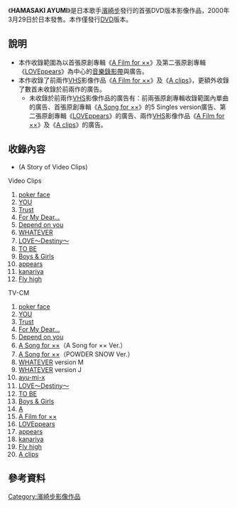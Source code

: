 {{Unreferenced|time=2022-02-24T09:59:37+00:00}}
{{Infobox Album
| Name           = HAMASAKI AYUMI
| Type           = video
| Artist         = [[濱崎步|濱崎步]]
| Released       = 2000年3月29日
| Recorded       = 
| Genre          = [[J-POP|J-POP]]
| Length         = 
| Label          = [[avex_trax|avex trax]]
| Producer       = 松浦勝人
| Reviews        = 
| Chart position = 
| Certification  = 
| Last album     = [[A_clips|A clips]]<br/>（2000年）
| This album     = '''HAMASAKI AYUMI'''<br/>（2000年）
| Next album     = [[vogue_Far_away_SEASONS|vogue Far away SEASONS]]<br/>（2000年）
}}

《'''HAMASAKI AYUMI'''》是日本歌手[[濱崎步|濱崎步]]發行的首張DVD版本影像作品，2000年3月29日於日本發售。本作僅發行[[DVD|DVD]]版本。

== 說明 ==
* 本作收錄範圍為以首張原創專輯《[[A_Film_for_××|A Film for ××]]》及第二張原創專輯《[[LOVEppears|LOVEppears]]》為中心的[[音樂錄影帶|音樂錄影帶]]與廣告。
* 本作收錄了前兩作[[VHS|VHS]]影像作品《[[A_Film_for_××|A Film for ××]]》及《[[A_clips|A clips]]》，更額外收錄了數首未收錄於前兩作的廣告。
** 未收錄於前兩作[[VHS|VHS]]影像作品的廣告有：前兩張原創專輯收錄範圍內單曲的廣告、首張原創專輯《[[A_Song_for_××|A Song for ××]]》的5 Singles version廣告、第二張原創專輯《[[LOVEppears|LOVEppears]]》的廣告、兩作[[VHS|VHS]]影像作品《[[A_Film_for_××|A Film for ××]]》及《[[A_clips|A clips]]》的廣告。

== 收錄內容 ==
* (A Story of Video Clips)
; Video Clips
# [[poker_face|poker face]] 
# [[YOU|YOU]] 
# [[Trust|Trust]] 
# [[For_My_Dear...|For My Dear...]] 
# [[Depend_on_you|Depend on you]] 
# [[WHATEVER|WHATEVER]] 
# [[LOVE～Destiny～|LOVE～Destiny～]] 
# [[TO_BE|TO BE]] 
# [[Boys_&_Girls|Boys & Girls]] 
# [[appears|appears]] 
# [[kanariya|kanariya]] 
# [[Fly_high|Fly high]] 
; TV-CM
# [[poker_face|poker face]] 
# [[YOU|YOU]] 
# [[Trust|Trust]] 
# [[For_My_Dear...|For My Dear...]] 
# [[Depend_on_you|Depend on you]] 
# [[A_Song_for_××|A Song for ××]]（A Song for ×× Ver.）
# [[A_Song_for_××|A Song for ××]]（POWDER SNOW Ver.）
# [[WHATEVER|WHATEVER]] version M 
# [[WHATEVER|WHATEVER]] version J 
# [[ayu-mi-x|ayu-mi-x]] 
# [[LOVE～Destiny～|LOVE～Destiny～]] 
# [[TO_BE|TO BE]] 
# [[Boys_&_Girls|Boys & Girls]] 
# [[A_(濱崎步單曲)|A]] 
# [[A_Film_for_××|A Film for ××]] 
# [[LOVEppears|LOVEppears]] 
# [[appears|appears]] 
# [[kanariya|kanariya]] 
# [[Fly_high|Fly high]] 
# [[A_clips|A clips]] 

== 參考資料 ==
{{濱崎步}}

[[Category:濱崎步影像作品|Category:濱崎步影像作品]]